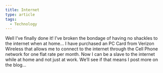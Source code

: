 ```yaml
---
title: Internet
type: article
tags:
  - Technology
---
```


Well I’ve finally done it! I’ve broken the bondage of having no shackles to the internet when at home… I have purchased an PC Card from Verizon Wireless that allows me to connect to the internet through the Cell Phone network for one flat rate per month. Now I can be a slave to the internet while at home and not just at work. We’ll see if that means I post more on the blog…
